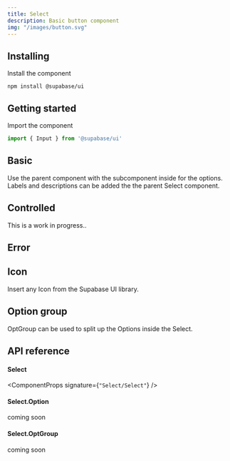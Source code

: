 ```yaml
---
title: Select
description: Basic button component
img: "/images/button.svg"
---
```


## Installing

Install the component

```cli
npm install @supabase/ui
```

## Getting started

Import the component

```js
import { Input } from '@supabase/ui'
```

## Basic

Use the parent component with the subcomponent inside for the options.
Labels and descriptions can be added the the parent Select component.

<CodeSample sample="SelectBasic" v="0" />

## Controlled

This is a work in progress..

<CodeSample sample="SelectControlled" v="0" />

## Error

<CodeSample sample="SelectError" v="0" />

## Icon

Insert any Icon from the Supabase UI library.

<CodeSample sample="SelectIcon" v="0" />

## Option group

OptGroup can be used to split up the Options inside the Select.

<CodeSample sample="SelectOptionGroup" v="0" />

## API reference

#### Select

<ComponentProps signature={`"Select/Select"`} />

#### Select.Option

coming soon

#### Select.OptGroup

coming soon

